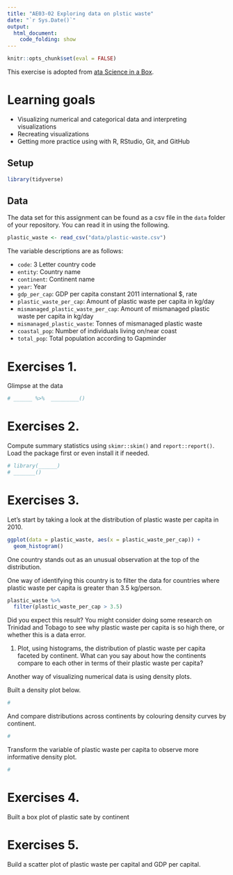 ```yaml
---
title: "AE03-02 Exploring data on plstic waste"
date: "`r Sys.Date()`"
output: 
  html_document:
    code_folding: show
---
```


```r
knitr::opts_chunk$set(eval = FALSE)
```

This exercise is adopted from [ata Science in a Box](https://datasciencebox.org/exploring-data.html?q=import#visualising-data).

# Learning goals

-   Visualizing numerical and categorical data and interpreting visualizations
-   Recreating visualizations
-   Getting more practice using with R, RStudio, Git, and GitHub

## Setup

```r
library(tidyverse)
```

## Data

The data set for this assignment can be found as a csv file in the `data` folder of your repository. You can read it in using the following.

```r
plastic_waste <- read_csv("data/plastic-waste.csv")
```

The variable descriptions are as follows:

-   `code`: 3 Letter country code
-   `entity`: Country name
-   `continent`: Continent name
-   `year`: Year
-   `gdp_per_cap`: GDP per capita constant 2011 international \$, rate
-   `plastic_waste_per_cap`: Amount of plastic waste per capita in kg/day
-   `mismanaged_plastic_waste_per_cap`: Amount of mismanaged plastic waste per capita in kg/day
-   `mismanaged_plastic_waste`: Tonnes of mismanaged plastic waste
-   `coastal_pop`: Number of individuals living on/near coast
-   `total_pop`: Total population according to Gapminder

# Exercises 1.

Glimpse at the data

```r
# ______ %>%  _________()
```

# Exercises 2.

Compute summary statistics using `skimr::skim()` and `report::report()`. Load the package first or even install it if needed.

```r
# library(______)
# _______()
```

# Exercises 3.

Let's start by taking a look at the distribution of plastic waste per capita in 2010.

```r
ggplot(data = plastic_waste, aes(x = plastic_waste_per_cap)) +
  geom_histogram()
```

One country stands out as an unusual observation at the top of the distribution.

One way of identifying this country is to filter the data for countries where plastic waste per capita is greater than 3.5 kg/person.

```r
plastic_waste %>%
  filter(plastic_waste_per_cap > 3.5)
```

Did you expect this result? You might consider doing some research on Trinidad and Tobago to see why plastic waste per capita is so high there, or whether this is a data error.

1.  Plot, using histograms, the distribution of plastic waste per capita faceted by continent. What can you say about how the continents compare to each other in terms of their plastic waste per capita?

Another way of visualizing numerical data is using density plots.

Built a density plot below.

```r
#

```

And compare distributions across continents by colouring density curves by continent.

```r
#
```

Transform the variable of plastic waste per capita to observe more informative density plot.

```r
#

```

# Exercises 4.

Built a box plot of plastic sate by continent

# Exercises 5.

Build a scatter plot of plastic waste per capital and GDP per capital.
